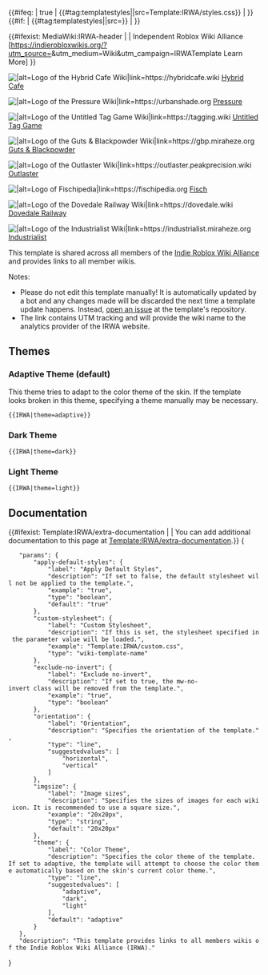 <includeonly>{{#ifeq: {{{apply-default-styles|true}}} | true | {{#tag:templatestyles||src=Template:IRWA/styles.css}} | }}
{{#if: {{{custom-stylesheet|}}} | {{#tag:templatestyles||src={{{custom-stylesheet}}}}} | }}
<div class="irwa-navigation {{#ifeq: {{{exclude-no-invert|}}} | true | | mw-no-invert }} irwa-conf-{{{orientation|horizontal}}} irwa-color-{{{theme|adaptive}}}">
<div class="irwa-header">
{{#ifexist: MediaWiki:IRWA-header | {{:MediaWiki:IRWA-header}} | <span class="irwa-title">Independent Roblox Wiki Alliance</span><br>
[https://indierobloxwikis.org/?utm_source={{urlencode:{{SITENAME}}}}&utm_medium=Wiki&utm_campaign=IRWATemplate Learn More] }}
</div>
<div class="irwa-members">
	<div class="irwa-member invert-member-icon-dark irwa-hybridcafe">[[File:HybridCafeWikiLogo.svg|class=hybrid-cafe-logo mw-no-invert|{{{imgsize|20x20px}}}|alt=Logo of the Hybrid Cafe Wiki|link=https://hybridcafe.wiki]] [https://hybridcafe.wiki Hybrid Cafe]</div>
	<div class="irwa-member invert-member-icon irwa-pressure">[[File:PressureWikiLogo.png|class=pressure-logo mw-no-invert|{{{imgsize|20x20px}}}|alt=Logo of the Pressure Wiki|link=https://urbanshade.org]] [https://urbanshade.org Pressure]</div>
	<div class="irwa-member irwa-utg">[[File:UTGWikiLogo.png|class=utg-logo mw-no-invert|{{{imgsize|20x20px}}}|alt=Logo of the Untitled Tag Game Wiki|link=https://tagging.wiki]] [https://tagging.wiki Untitled Tag Game]</div>
	<div class="irwa-member irwa-gbp">[[File:GBPWikiLogo.png|class=gbp-logo mw-no-invert|{{{imgsize|20x20px}}}|alt=Logo of the Guts & Blackpowder Wiki|link=https://gbp.miraheze.org]] [https://gbp.miraheze.org Guts & Blackpowder]</div>
	<div class="irwa-member irwa-outlaster">[[File:OutlasterWikiLogo.png|class=outlaster-logo mw-no-invert|{{{imgsize|20x20px}}}|alt=Logo of the Outlaster Wiki|link=https://outlaster.peakprecision.wiki]] [https://outlaster.peakprecision.wiki/ Outlaster]</div>
	<div class="irwa-member irwa-fisch">[[File:FischWikiLogo.png|class=fisch-logo mw-no-invert|{{{imgsize|20x20px}}}|alt=Logo of Fischipedia|link=https://fischipedia.org]] [https://fischipedia.org Fisch]</div>
	<div class="irwa-member invert-member-icon-dark irwa-dovedale">[[File:DovedaleWikiLogo.png|class=dovedale-logo mw-no-invert|{{{imgsize|20x20px}}}|alt=Logo of the Dovedale Railway Wiki|link=https://dovedale.wiki]] [https://dovedale.wiki Dovedale Railway]</div>
	<div class="irwa-member irwa-industrialist">[[File:IndustrialistWikiLogo.png|class=industrialist-logo mw-no-invert|{{{imgsize|20x20px}}}|alt=Logo of the Industrialist Wiki|link=https://industrialist.miraheze.org]] [https://industrialist.miraheze.org Industrialist]</div>
</div>
</div></includeonly>
<noinclude>
This template is shared across all members of the [https://indierobloxwikis.org/ Indie Roblox Wiki Alliance] and provides links to all member wikis.

Notes:
* Please do not edit this template manually! It is automatically updated by a bot and any changes made will be discarded the next time a template update happens. Instead, [https://github.com/Roblox-Indie-Wikis/irwa-templates/issues open an issue] at the template's repository.
* The link contains UTM tracking and will provide the wiki name to the analytics provider of the IRWA website. 

== Themes ==

=== Adaptive Theme (default) ===
This theme tries to adapt to the color theme of the skin. If the template looks broken in this theme, specifying a theme manually may be necessary.

<pre>{{IRWA|theme=adaptive}}</pre>
{{IRWA|theme=adaptive}}

=== Dark Theme ===
<pre>{{IRWA|theme=dark}}</pre>
{{IRWA|theme=dark}}

=== Light Theme ===
<pre>{{IRWA|theme=light}}</pre>
{{IRWA|theme=light}}

== Documentation ==

{{#ifexist: Template:IRWA/extra-documentation | {{IRWA/extra-documentation}} | You can add additional documentation to this page at [[Template:IRWA/extra-documentation]].}}
<templatedata>
{
	"params": {
		"apply-default-styles": {
			"label": "Apply Default Styles",
			"description": "If set to false, the default stylesheet will not be applied to the template.",
			"example": "true",
			"type": "boolean",
			"default": "true"
		},
		"custom-stylesheet": {
			"label": "Custom Stylesheet",
			"description": "If this is set, the stylesheet specified in the parameter value will be loaded.",
			"example": "Template:IRWA/custom.css",
			"type": "wiki-template-name"
		},
		"exclude-no-invert": {
			"label": "Exclude no-invert",
			"description": "If set to true, the mw-no-invert class will be removed from the template.",
			"example": "true",
			"type": "boolean"
		},
		"orientation": {
			"label": "Orientation",
			"description": "Specifies the orientation of the template.",
			"type": "line",
			"suggestedvalues": [
				"horizontal",
				"vertical"
			]
		},
		"imgsize": {
			"label": "Image sizes",
			"description": "Specifies the sizes of images for each wiki icon. It is recommended to use a square size.",
			"example": "20x20px",
			"type": "string",
			"default": "20x20px"
		},
		"theme": {
			"label": "Color Theme",
			"description": "Specifies the color theme of the template. If set to adaptive, the template will attempt to choose the color theme automatically based on the skin's current color theme.",
			"type": "line",
			"suggestedvalues": [
				"adaptive",
				"dark",
				"light"
			],
			"default": "adaptive"
		}
	},
	"description": "This template provides links to all members wikis of the Indie Roblox Wiki Alliance (IRWA)."
}
</templatedata>
</noinclude>
